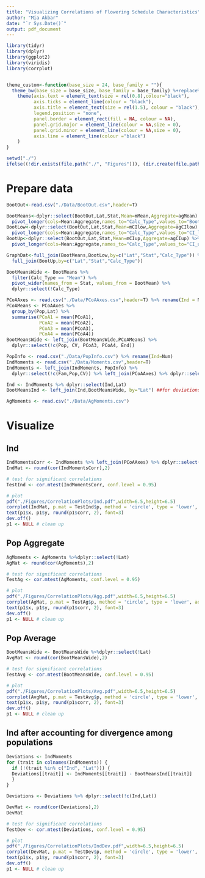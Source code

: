 ```yaml
---
title: "Visualizing Correlations of Flowering Schedule Characteristics"
author: "Mia Akbar"
date: "`r Sys.Date()`"
output: pdf_document
---
```


```r
library(tidyr)
library(dplyr)
library(ggplot2)
library(viridis)
library(corrplot)


theme_custom<-function(base_size = 24, base_family = ""){
  theme_bw(base_size = base_size, base_family = base_family) %+replace% 
    theme(axis.text = element_text(size = rel(0.8),colour="black"),
          axis.ticks = element_line(colour = "black"), 
          axis.title = element_text(size = rel(1.5), colour = "black"),
          legend.position = "none",
          panel.border = element_rect(fill = NA, colour = NA), 
          panel.grid.major = element_line(colour = NA,size = 0), 
          panel.grid.minor = element_line(colour = NA,size = 0), 
          axis.line = element_line(colour ="black")
    )
}

setwd("./")
ifelse((!dir.exists(file.path("./", "Figures"))), (dir.create(file.path("./", "Figures"))), FALSE)
```

# Prepare data

```r
BootOut<-read.csv("./Data/BootOut.csv",header=T)

BootMeans<-dplyr::select(BootOut,Lat,Stat,Mean=mMean,Aggregate=agMean) %>%
  pivot_longer(cols=Mean:Aggregate,names_to="Calc_Type",values_to="BootMean")
BootLow<-dplyr::select(BootOut,Lat,Stat,Mean=mCIlow,Aggregate=agCIlow) %>%
  pivot_longer(cols=Mean:Aggregate,names_to="Calc_Type",values_to="CI_low")
BootUp<-dplyr::select(BootOut,Lat,Stat,Mean=mCIup,Aggregate=agCIup) %>%
  pivot_longer(cols=Mean:Aggregate,names_to="Calc_Type",values_to="CI_up")

GraphDat<-full_join(BootMeans,BootLow,by=c("Lat","Stat","Calc_Type")) %>%
  full_join(BootUp,by=c("Lat","Stat","Calc_Type"))
```

```r
BootMeansWide <- BootMeans %>% 
  filter(Calc_Type == "Mean") %>% 
  pivot_wider(names_from = Stat, values_from = BootMean) %>% 
  dplyr::select(!Calc_Type)
```

```r
PCoAAxes <- read.csv("./Data/PCoAAxes.csv",header=T) %>% rename(Ind = Num)
PCoAMeans <- PCoAAxes %>% 
  group_by(Pop,Lat) %>% 
  summarise(PCoA1 = mean(PCoA1),
            PCoA2 = mean(PCoA2),
            PCoA3 = mean(PCoA3),
            PCoA4 = mean(PCoA4))
BootMeansWide <- left_join(BootMeansWide,PCoAMeans) %>% 
  dplyr::select(!c(Pop, CV, PCoA3, PCoA4, End))
```

```r
PopInfo <- read.csv("./Data/PopInfo.csv") %>% rename(Ind=Num)
IndMoments <- read.csv("./Data/Moments.csv",header=T)
IndMoments <- left_join(IndMoments, PopInfo) %>% 
  dplyr::select(!c(Fam,Pop,CV)) %>% left_join(PCoAAxes) %>% dplyr::select(!c(Pop,PCoA3,PCoA4,End))
```

```r
Ind <- IndMoments %>% dplyr::select(Ind,Lat)
BootMeansInd <- left_join(Ind,BootMeansWide, by="Lat") ##for deviations
```

```r
AgMoments <- read.csv("./Data/AgMoments.csv")
```

# Visualize 

## Ind 

```r
IndMomentsCorr <- IndMoments %>% left_join(PCoAAxes) %>% dplyr::select(Start,Duration,Mean,Var,Skew,Kurtosis, PCoA1, PCoA2)
IndMat <- round(cor(IndMomentsCorr),2)
```

```r
# test for significant correlations
TestInd <- cor.mtest(IndMomentsCorr, conf.level = 0.95)

# plot 
pdf("./Figures/CorrelationPlots/Ind.pdf",width=6.5,height=6.5)
corrplot(IndMat, p.mat = TestInd$p, method = 'circle', type = 'lower', addCoef.col = "black", insig='blank', tl.col = 'black', tl.srt = 45, number.font=3, col=colorRampPalette(c("#fcfdbf","#fc8961","#b73779"))((200)), diag = FALSE)$corrPos -> p1
text(p1$x, p1$y, round(p1$corr, 2), font=3) 
dev.off()
p1 <- NULL # clean up 
```

## Pop Aggregate

```r
AgMoments <- AgMoments %>%dplyr::select(!Lat)
AgMat <- round(cor(AgMoments),2)
```

```r
# test for significant correlations
TestAg <- cor.mtest(AgMoments, conf.level = 0.95)

# plot 
pdf("./Figures/CorrelationPlots/Agg.pdf",width=6.5,height=6.5)
corrplot(AgMat, p.mat = TestAg$p, method = 'circle', type = 'lower', addCoef.col = "black", insig='blank', tl.col = 'black', tl.srt = 45, number.font=3, col=colorRampPalette(c("#fcfdbf","#fc8961","#b73779"))((200)), diag = FALSE)$corrPos -> p1
text(p1$x, p1$y, round(p1$corr, 2), font=3) 
dev.off()
p1 <- NULL # clean up 
```

## Pop Average 

```r
BootMeansWide <- BootMeansWide %>%dplyr::select(!Lat)
AvgMat <- round(cor(BootMeansWide),2)
```

```r
# test for significant correlations
TestAvg <- cor.mtest(BootMeansWide, conf.level = 0.95)

# plot 
pdf("./Figures/CorrelationPlots/Avg.pdf",width=6.5,height=6.5)
corrplot(AvgMat, p.mat = TestAvg$p, method = 'circle', type = 'lower', addCoef.col = "black", insig='blank', tl.col = 'black', tl.srt = 45, number.font=3, col=colorRampPalette(c("#fcfdbf","#fc8961","#b73779"))((200)), diag = FALSE)$corrPos -> p1
text(p1$x, p1$y, round(p1$corr, 2), font=3) 
dev.off()
p1 <- NULL # clean up 
```

## Ind after accounting for divergence among populations

```r
Deviations <- IndMoments
for (trait in colnames(IndMoments)) {
  if (!(trait %in% c("Ind", "Lat"))) {
  Deviations[[trait]] <- IndMoments[[trait]] - BootMeansInd[[trait]]
  }
}

Deviations <- Deviations %>% dplyr::select(!c(Ind,Lat))
```

```r
DevMat <- round(cor(Deviations),2)
DevMat
```

```r
# test for significant correlations
TestDev <- cor.mtest(Deviations, conf.level = 0.95)

# plot 
pdf("./Figures/CorrelationPlots/IndDev.pdf",width=6.5,height=6.5)
corrplot(DevMat, p.mat = TestDev$p, method = 'circle', type = 'lower', addCoef.col = "black", insig='blank', tl.col = 'black', tl.srt = 45, number.font=3, col=colorRampPalette(c("#fcfdbf","#fc8961","#b73779"))((200)), diag = FALSE)$corrPos -> p1
text(p1$x, p1$y, round(p1$corr, 2), font=3) 
dev.off()
p1 <- NULL # clean up 
```
